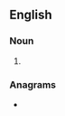 {{also|pitas|Pitas|pitaš|Pitaś|pitás}}
==English==

===Noun===
{{head|en|noun form}}

# {{plural of|en|PITA}}

===Anagrams===
* {{anagrams|en|a=aipst|Paits|patis|tapis}}
